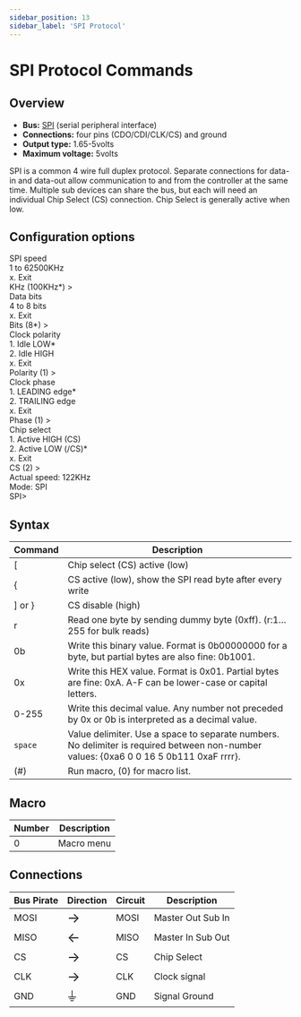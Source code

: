 ```yaml
---
sidebar_position: 13
sidebar_label: 'SPI Protocol'
---
```


# SPI Protocol Commands

## Overview

-   **Bus:** [SPI](http://en.wikipedia.org/wiki/Serial_Peripheral_Interface_Bus) (serial peripheral interface)
-   **Connections:** four pins (CDO/CDI/CLK/CS) and ground
-   **Output type:** 1.65-5volts
-   **Maximum voltage:** 5volts

SPI is a common 4 wire full duplex protocol. Separate connections for data-in and data-out allow communication to and from the controller at the same time. Multiple sub devices can share the bus, but each will need an individual Chip Select (CS) connection. Chip Select is generally active when low.

## Configuration options

<BrowserWindow>
<span className="bp-info">SPI speed</span><br/>
 1 to 62500KHz<br/>
 x. <span className="bp-info">Exit</span><br/>
<span className="bp-prompt">KHz (</span>100KHz*<span className="bp-prompt">) ></span> <br/>
<span className="bp-info">Data bits</span><br/>
 4 to 8 bits<br/>
 x. <span className="bp-info">Exit</span><br/>
<span className="bp-prompt">Bits (</span>8*<span className="bp-prompt">) ></span> <br/>
<span className="bp-info">Clock polarity</span><br/>
 1. <span className="bp-info">Idle LOW*</span><br/>
 2. <span className="bp-info">Idle HIGH</span><br/>
 x. <span className="bp-info">Exit</span><br/>
<span className="bp-prompt">Polarity (</span>1<span className="bp-prompt">) ></span> <br/>
<span className="bp-info">Clock phase</span><br/>
 1. <span className="bp-info">LEADING edge*</span><br/>
 2. <span className="bp-info">TRAILING edge</span><br/>
 x. <span className="bp-info">Exit</span><br/>
<span className="bp-prompt">Phase (</span>1<span className="bp-prompt">) ></span> <br/>
<span className="bp-info">Chip select</span><br/>
 1. <span className="bp-info">Active HIGH (CS)</span><br/>
 2. <span className="bp-info">Active LOW (/CS)*</span><br/>
 x. <span className="bp-info">Exit</span><br/>
<span className="bp-prompt">CS (</span>2<span className="bp-prompt">) ></span> <br/>
<span className="bp-info">Actual speed:</span> 122KHz<br/>
<span className="bp-info">Mode:</span> SPI<br/>
<span className="bp-prompt">SPI></span> <br/>
</BrowserWindow>

## Syntax

|Command|Description|
|-------|--------------|
| [ | Chip select (CS) active (low)|
| { | CS active (low), show the SPI read byte after every write   |
| ] or } | CS disable (high)|
| r    | Read one byte by sending dummy byte (0xff). (r:1…255 for bulk reads) |
| 0b      | Write this binary value. Format is 0b00000000 for a byte, but partial bytes are also fine: 0b1001.|
| 0x      | Write this HEX value. Format is 0x01. Partial bytes are fine: 0xA. A-F can be lower-case or capital letters. |
| 0-255   | Write this decimal value. Any number not preceded by 0x or 0b is interpreted as a decimal value. |
| ```space```| Value delimiter. Use a space to separate numbers. No delimiter is required between non-number values: {0xa6 0 0 16 5 0b111 0xaF rrrr}. |
| \(#\)   | Run macro, (0) for macro list. |

## Macro

| Number  |Description  |
|-----|-----------------|
| 0   | Macro menu      |

<!-- 

| 1   | SPI bus sniffer, sniff when CS is low (hardware CS filter)                                                |
| 2   | SPI bus sniffer, sniff all traffic (no CS filter)                                                         |
| 3   | <s>SPI bus sniffer, sniff when CS is high (software CS filter)</s> Temporarily removed to increase speed. |
| 10  | Change clock polarity to 0 without re-entering SPI mode                                                   |
| 11  | Change clock polarity to 1 without re-entering SPI mode                                                   |
| 12  | Change clock edge to 0 without re-entering SPI mode                                                       |
| 13  | Change clock edge to 1 without re-entering SPI mode                                                       |
| 14  | Change sample phase to 0 without re-entering SPI mode                                                     |
| 15  | Change sample phase to 1 without re-entering SPI mode                                                     |

### SPI Bus sniffer

The Bus Pirate can read the traffic on an SPI bus.

The SPI sniffer is implemented in hardware and should work up to 10MHz.
It follows the configuration settings you entered for SPI mode.

`Warning! Enter sniffer mode before connecting the target!!`  
`The Bus Pirate SPI CLOCK or DATA lines could be grounded and ruin the target device!`  
`Reset with the CS pin to clear garbage if needed`

Pin connections are the same as normal SPI mode. Connect the Bus Pirate
clock to the clock on the SPI bus you want to sniff. The data pins MOSI
and MISO are both inputs, connect them to the SPI bus data lines.
Connect the CS pin to the SPI bus CS pin.

-   \[/\] – CS enable/disable
-   0xXX – MOSI read
-   (0xXX) – MISO read

SPI CS pin transitions are represented by the normal Bus Pirate syntax.
The byte sniffed on the MISO pin is displayed inside (). 
```
SPI> (0)
0.Macro menu
1.Sniff CS low
2.Sniff all traffic
SPI> (1) 
Sniffer 
Any key to exit
[0x30(0x00)0xff(0x12)0xff(0x50)][0x40(0x00)] 
```
The SPI sniffer
can read all traffic, or filter by the state of the CS pin. The byte
sniffed on the MOSI pin is displayed as a HEX formatted value, the byte
sniffed on the MISO pin is inside the ().

`There may be an issue in the sniffer terminal mode from v5.2+.`  
`Try the `[`binary`` ``mode`` ``sniffer`` ``utility`](http://dangerousprototypes.com/docs/Bus_Pirate_binary_SPI_sniffer_utility)` for best results.`

**Notes**

The sniffer uses a 4096byte output [ring
buffer](http://en.wikipedia.org/wiki/Circular_buffer). Sniffer output
goes into the ring buffer and gets pushed to the PC when the UART is
free. This should eliminate problems with dropped bytes, regardless of
UART speed or display mode.

`Warning! Enter sniffer mode before connecting the target!!`  
`The Bus Pirate SPI CLOCK or DATA lines could be grounded and ruin the target device!`  
`Reset with the CS pin to clear garbage if needed`

-   A long enough stream of data will eventually overtake the buffer,
    after which the MODE LED turns off (v5.2+). No data can be trusted
    if the MODE LED is off - this will be improved in a future firmware.
-   The SPI hardware has a 4 byte buffer. If it fills before we can
    transfer the data to the ring buffer, then the terminal will display
    "Can't keep up" and drop back to the SPI prompt. This error and the
    ring buffer error will be combined in a future update.
-   Any commands entered after the sniffer macro will be lost.
-   Pins that are normally output become inputs in sniffer mode. MOSI,
    CLOCK, MISO, and CS are all inputs in SPI sniffer mode.
-   Since v5.3 the SPI sniffer uses hardware chip select for the CS low
    sniffer mode. The minimum time between CS falling and the first
    clock is 120ns theoretical, and less then 1.275us in tests. The
    software CS detect (CS high sniffer mode) requires between 27usec
    and 50usec minimum delay between the transition of the CS line and
    the start of data. Thanks to Peter Klammer for testing and updates.
-   The sniffer follows the output clock edge and output polarity
    settings of the SPI mode, but not the input sample phase.

### Clock edge/clock polarity/sample phase macros

Macros 10-15 change SPI settings without disabling the SPI module. I
have no idea if this will work or if it's allowable. These macros were
added at a user's request, but they never reported if it worked. [More
here](http://dangerousprototypes.com/forum/index.php?topic=870.msg9082#msg9082).
```
SPI> (10)(11)(12)(13)(14)(15) 
SPI (spd ckp ske smp csl hiz)=( 3 0 1 0 1 1 ) 
SPI (spd ckp ske smp csl hiz)=( 3 1 1 0 1 1 ) 
SPI (spd ckp ske smp csl hiz)=( 3 1 0 0 1 1 ) 
SPI (spd ckp ske smp csl hiz)=( 3 1 1 0 1 1 ) 
SPI (spd ckp ske smp csl hiz)=( 3 1 1 0 1 1 ) 
SPI (spd ckp ske smp csl hiz)=( 3 1 1 1 1 1 ) 
SPI>
```

-->

## Connections

| Bus Pirate | Direction                    | Circuit | Description          |
|------------|--------------------------|---------|----------------------|
| MOSI       | <font size="+2">→</font> | MOSI    | Master Out Sub In |
| MISO       | <font size="+2">←</font> | MISO    | Master In Sub Out |
| CS         | <font size="+2">→</font> | CS      | Chip Select          |
| CLK        | <font size="+2">→</font> | CLK     | Clock signal         |
| GND        | <font size="+2">⏚</font> | GND     | Signal Ground        |
